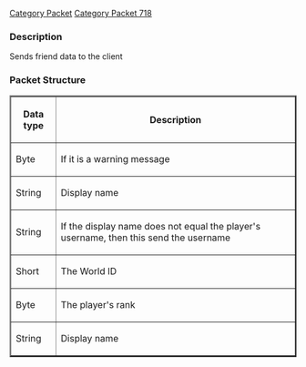 [[Category Packet]]
[[Category Packet 718]]
<h3><span class="mw-headline"> Description </span></h3>

<p>Sends friend data to the client
</p>
<h3><span class="mw-headline"> Packet Structure </span></h3>
<table border="2">
<tr>
<th> Data type
</th><th> Description
</th></tr>
<tr>

<td> Byte </td><td> If it is a warning message </td></tr>
<td> String </td> <td> Display name </td></tr>
<td> String </td> <td> If the display name does not equal the player's username, then this send the username </td></tr>
<td> Short </td> <td> The World ID </td></tr>
<td> Byte </td> <td> The player's rank </td></tr>
<td> String </td> <td> Display name </td></tr>
</table>